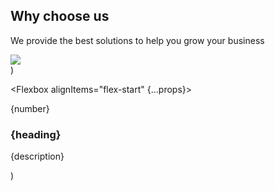   <Section py="8|12|16|24" position="relative" {...props}>
    <Container>
      <Grid col="1|1|420px 1fr" gap="6|6|10">
        <Div>
          <H2 m="0" lineHeight="tight" textAlign="center|left">
            Why choose us
          </H2>
          <P fontSize="xl|2xl" mt="2" textAlign="center|left">
            We provide the best solutions to help you grow your business
          </P>
          <Grid gap="4|6|8" mt="8|10|12">
            <Feature
              number="01"
              heading="Certified contractors"
              description="Vestibulum ante ipsum primis in faucibus orci luctus et
                  ultrices posuere cubilia Curae."
            />
            <Feature
              number="02"
              heading="Quality and Standards"
              description="Vestibulum ante ipsum primis in faucibus orci luctus et
                  ultrices posuere cubilia Curae. Donec velit neque."
            />
            <Feature
              number="03"
              heading="Lifetime Support"
              description="Vestibulum ante ipsum primis in faucibus orci luctus et
                  ultrices posuere."
            />
          </Grid>
        </Div>
        <Image
          src="placeholder.jpg"
          position="relative|relative|absolute"
          top="0"
          right="0"
          w="full|full|half"
          h="auto|auto|full"
        />
      </Grid>
    </Container>
  </Section>
)

  <Flexbox alignItems="flex-start" {...props}>
    <Flexbox justifyContent="center" bg="primary" size="14" rounded="full">
      <P m="0" fontSize="xl" color="white">
        {number}
      </P>
    </Flexbox>
    <Div flex="1" ml="6">
      <H3 fontSize="lg|xl|2xl" m="0">
        {heading}
      </H3>
      <P fontSize="md" mt="2">
        {description}
      </P>
    </Div>
  </Flexbox>
)
